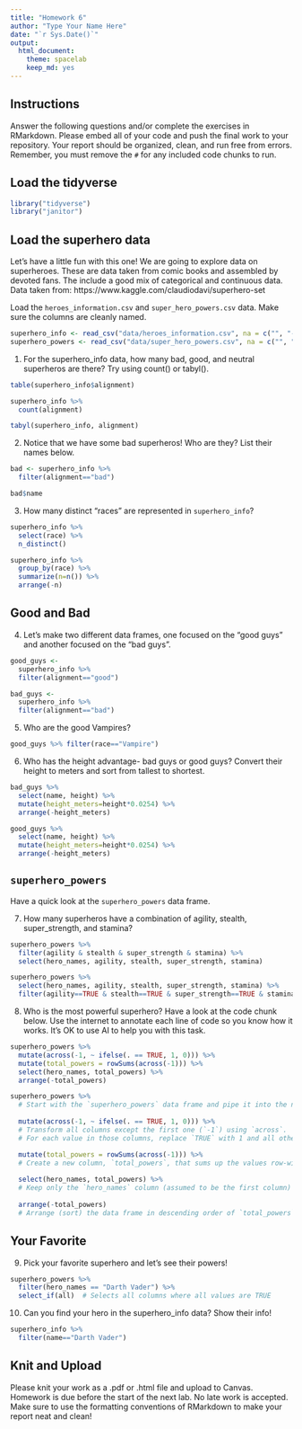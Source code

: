 ```yaml
---
title: "Homework 6"
author: "Type Your Name Here"
date: "`r Sys.Date()`"
output:
  html_document: 
    theme: spacelab
    keep_md: yes
---
```


## Instructions
Answer the following questions and/or complete the exercises in RMarkdown. Please embed all of your code and push the final work to your repository. Your report should be organized, clean, and run free from errors. Remember, you must remove the `#` for any included code chunks to run.  

## Load the tidyverse
```r
library("tidyverse")
library("janitor")
```

## Load the superhero data
Let's have a little fun with this one! We are going to explore data on superheroes. These are data taken from comic books and assembled by devoted fans. The include a good mix of categorical and continuous data.  Data taken from: https://www.kaggle.com/claudiodavi/superhero-set  

Load the `heroes_information.csv` and `super_hero_powers.csv` data. Make sure the columns are cleanly named.
```r
superhero_info <- read_csv("data/heroes_information.csv", na = c("", "-99", "-")) %>% clean_names()
superhero_powers <- read_csv("data/super_hero_powers.csv", na = c("", "-99", "-")) %>% clean_names()
```

1. For the superhero_info data, how many bad, good, and neutral superheros are there? Try using count() or tabyl().
```r
table(superhero_info$alignment)
```

```r
superhero_info %>% 
  count(alignment)
```

```r
tabyl(superhero_info, alignment)
```

2. Notice that we have some bad superheros! Who are they? List their names below.  
```r
bad <- superhero_info %>% 
  filter(alignment=="bad")
```

```r
bad$name
```

3. How many distinct "races" are represented in `superhero_info`?
```r
superhero_info %>%
  select(race) %>% 
  n_distinct()
```

```r
superhero_info %>% 
  group_by(race) %>% 
  summarize(n=n()) %>% 
  arrange(-n)
```

## Good and Bad
4. Let's make two different data frames, one focused on the "good guys" and another focused on the "bad guys".
```r
good_guys <- 
  superhero_info %>% 
  filter(alignment=="good")
```

```r
bad_guys <- 
  superhero_info %>% 
  filter(alignment=="bad")
```

5. Who are the good Vampires?
```r
good_guys %>% filter(race=="Vampire")
```

6. Who has the height advantage- bad guys or good guys? Convert their height to meters and sort from tallest to shortest.  
```r
bad_guys %>%
  select(name, height) %>% 
  mutate(height_meters=height*0.0254) %>% 
  arrange(-height_meters)
```

```r
good_guys %>% 
  select(name, height) %>% 
  mutate(height_meters=height*0.0254) %>% 
  arrange(-height_meters)
```

## `superhero_powers`
Have a quick look at the `superhero_powers` data frame.  

7. How many superheros have a combination of agility, stealth, super_strength, and stamina?
```r
superhero_powers %>%
  filter(agility & stealth & super_strength & stamina) %>%
  select(hero_names, agility, stealth, super_strength, stamina)
```

```r
superhero_powers %>% 
  select(hero_names, agility, stealth, super_strength, stamina) %>% 
  filter(agility==TRUE & stealth==TRUE & super_strength==TRUE & stamina==TRUE)
```

8. Who is the most powerful superhero? Have a look at the code chunk below. Use the internet to annotate each line of code so you know how it works. It's OK to use AI to help you with this task.
```r
superhero_powers %>%
  mutate(across(-1, ~ ifelse(. == TRUE, 1, 0))) %>% 
  mutate(total_powers = rowSums(across(-1))) %>% 
  select(hero_names, total_powers) %>% 
  arrange(-total_powers)
```

```r
superhero_powers %>% 
  # Start with the `superhero_powers` data frame and pipe it into the next step.
  
  mutate(across(-1, ~ ifelse(. == TRUE, 1, 0))) %>%
  # Transform all columns except the first one (`-1`) using `across`. 
  # For each value in those columns, replace `TRUE` with 1 and all other values (e.g., `FALSE`) with 0.

  mutate(total_powers = rowSums(across(-1))) %>%
  # Create a new column, `total_powers`, that sums up the values row-wise across all columns except the first one (`-1`).
  
  select(hero_names, total_powers) %>%
  # Keep only the `hero_names` column (assumed to be the first column) and the newly created `total_powers` column.
  
  arrange(-total_powers)
  # Arrange (sort) the data frame in descending order of `total_powers` (from highest to lowest).

```

## Your Favorite
9. Pick your favorite superhero and let's see their powers!  
```r
superhero_powers %>%
  filter(hero_names == "Darth Vader") %>%
  select_if(all)  # Selects all columns where all values are TRUE
```

10. Can you find your hero in the superhero_info data? Show their info!  
```r
superhero_info %>% 
  filter(name=="Darth Vader")
```

## Knit and Upload
Please knit your work as a .pdf or .html file and upload to Canvas. Homework is due before the start of the next lab. No late work is accepted. Make sure to use the formatting conventions of RMarkdown to make your report neat and clean!  